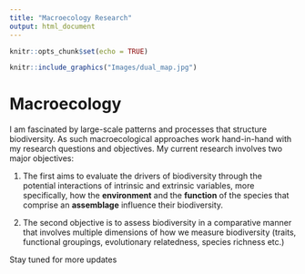 ```yaml
---
title: "Macroecology Research"
output: html_document
---
```


```r
knitr::opts_chunk$set(echo = TRUE)
```
```r
knitr::include_graphics("Images/dual_map.jpg")
```

# Macroecology

I am fascinated by large-scale patterns and processes that structure biodiversity. As such macroecological approaches work hand-in-hand with my research questions and objectives. My current research involves two major objectives:

1. The first aims to evaluate the drivers of biodiversity through the potential interactions of intrinsic and extrinsic variables, more specifically, how the **environment** and the **function** of the species that comprise an **assemblage** influence their biodiversity.

2. The second objective is to assess biodiversity in a comparative manner that involves multiple dimensions of how we measure biodiversity (traits, functional groupings, evolutionary relatedness, species richness etc.)

Stay tuned for more updates


